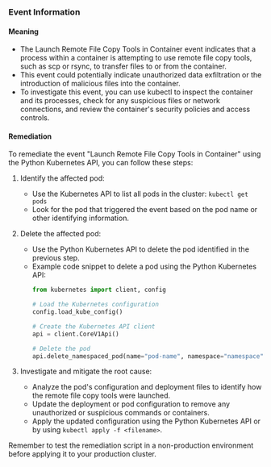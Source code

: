 
### Event Information

#### Meaning

- The Launch Remote File Copy Tools in Container event indicates that a process within a container is attempting to use remote file copy tools, such as scp or rsync, to transfer files to or from the container.
- This event could potentially indicate unauthorized data exfiltration or the introduction of malicious files into the container.
- To investigate this event, you can use kubectl to inspect the container and its processes, check for any suspicious files or network connections, and review the container's security policies and access controls.

#### Remediation

To remediate the event "Launch Remote File Copy Tools in Container" using the Python Kubernetes API, you can follow these steps:

1. Identify the affected pod:
   - Use the Kubernetes API to list all pods in the cluster: `kubectl get pods`
   - Look for the pod that triggered the event based on the pod name or other identifying information.

2. Delete the affected pod:
   - Use the Python Kubernetes API to delete the pod identified in the previous step.
   - Example code snippet to delete a pod using the Python Kubernetes API:
     ```python
     from kubernetes import client, config

     # Load the Kubernetes configuration
     config.load_kube_config()

     # Create the Kubernetes API client
     api = client.CoreV1Api()

     # Delete the pod
     api.delete_namespaced_pod(name="pod-name", namespace="namespace")
     ```

3. Investigate and mitigate the root cause:
   - Analyze the pod's configuration and deployment files to identify how the remote file copy tools were launched.
   - Update the deployment or pod configuration to remove any unauthorized or suspicious commands or containers.
   - Apply the updated configuration using the Python Kubernetes API or by using `kubectl apply -f <filename>`.

Remember to test the remediation script in a non-production environment before applying it to your production cluster.

